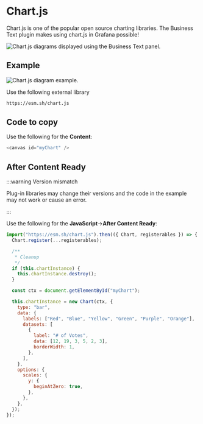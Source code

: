 
# Chart.js

Chart.js is one of the popular open source charting libraries. The Business Text plugin makes using chart.js in Grafana possible!

<Image
  title="Chart.js diagrams displayed using the Business Text panel."
  src="/img/plugins/business-text/chartjs-examples.png"
/>

## Example

<Image
  title="Chart.js diagram example."
  src="/img/plugins/business-text/chartjs.png"
/>

Use the following external library

```md
https://esm.sh/chart.js
```

## Code to copy

Use the following for the **Content**:

```js
<canvas id="myChart" />
```

## After Content Ready

:::warning Version mismatch

Plug-in libraries may change their versions and the code in the example may not work or cause an error.

:::

Use the following for the **JavaScript**->**After Content Ready**:

```js
import("https://esm.sh/chart.js").then(({ Chart, registerables }) => {
  Chart.register(...registerables);

  /**
   * Cleanup
   */
  if (this.chartInstance) {
    this.chartInstance.destroy();
  }

  const ctx = document.getElementById("myChart");

  this.chartInstance = new Chart(ctx, {
    type: "bar",
    data: {
      labels: ["Red", "Blue", "Yellow", "Green", "Purple", "Orange"],
      datasets: [
        {
          label: "# of Votes",
          data: [12, 19, 3, 5, 2, 3],
          borderWidth: 1,
        },
      ],
    },
    options: {
      scales: {
        y: {
          beginAtZero: true,
        },
      },
    },
  });
});
```
